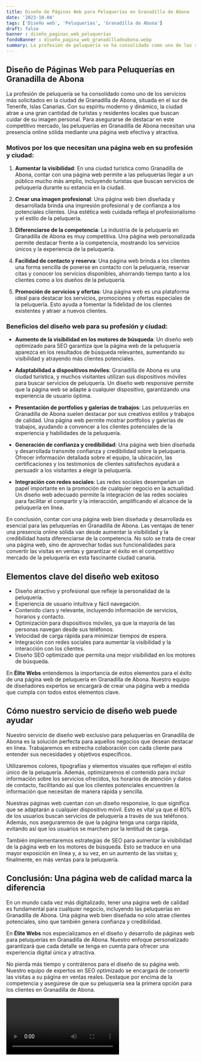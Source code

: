 ```yaml
---
title: Diseño de Páginas Web para Peluquerías en Granadilla de Abona
date: '2023-10-04'
tags: ['Diseño web', 'Peluquerías', 'Granadilla de Abona']
draft: false
banner : diseño_paginas_web_peluquerías
fondoBanner : diseño_pagina_web_granadilladeabona.webp
summary: La profesión de peluquería se ha consolidado como uno de los servicios más solicitados en la ciudad de Granadilla de Abona, situada en el sur de Tenerife, Islas Canarias. Con su espíritu moderno y dinámico, la ciudad atrae a una gran cantidad de turistas y residentes locales que buscan cuidar de su imagen personal. Para asegurarse de destacar en este competitivo mercado, las peluquerías en Granadilla de Abona necesitan una presencia online sólida mediante una página web efectiva y atractiva.
---
```


## Diseño de Páginas Web para Peluquerías en Granadilla de Abona

La profesión de peluquería se ha consolidado como uno de los servicios más solicitados en la ciudad de Granadilla de Abona, situada en el sur de Tenerife, Islas Canarias. Con su espíritu moderno y dinámico, la ciudad atrae a una gran cantidad de turistas y residentes locales que buscan cuidar de su imagen personal. Para asegurarse de destacar en este competitivo mercado, las peluquerías en Granadilla de Abona necesitan una presencia online sólida mediante una página web efectiva y atractiva.

### Motivos por los que necesitan una página web en su profesión y ciudad:

1. **Aumentar la visibilidad**: En una ciudad turística como Granadilla de Abona, contar con una página web permite a las peluquerías llegar a un público mucho más amplio, incluyendo turistas que buscan servicios de peluquería durante su estancia en la ciudad.

2. **Crear una imagen profesional**: Una página web bien diseñada y desarrollada brinda una impresión profesional y de confianza a los potenciales clientes. Una estética web cuidada refleja el profesionalismo y el estilo de la peluquería.

3. **Diferenciarse de la competencia**: La industria de la peluquería en Granadilla de Abona es muy competitiva. Una página web personalizada permite destacar frente a la competencia, mostrando los servicios únicos y la experiencia de la peluquería.

4. **Facilidad de contacto y reserva**: Una página web brinda a los clientes una forma sencilla de ponerse en contacto con la peluquería, reservar citas y conocer los servicios disponibles, ahorrando tiempo tanto a los clientes como a los dueños de la peluquería.

5. **Promoción de servicios y ofertas**: Una página web es una plataforma ideal para destacar los servicios, promociones y ofertas especiales de la peluquería. Esto ayuda a fomentar la fidelidad de los clientes existentes y atraer a nuevos clientes.

### Beneficios del diseño web para su profesión y ciudad:

- **Aumento de la visibilidad en los motores de búsqueda**: Un diseño web optimizado para SEO garantiza que la página web de la peluquería aparezca en los resultados de búsqueda relevantes, aumentando su visibilidad y atrayendo más clientes potenciales.

- **Adaptabilidad a dispositivos móviles**: Granadilla de Abona es una ciudad turística, y muchos visitantes utilizan sus dispositivos móviles para buscar servicios de peluquería. Un diseño web responsive permite que la página web se adapte a cualquier dispositivo, garantizando una experiencia de usuario óptima.

- **Presentación de portfolios y galerías de trabajos**: Las peluquerías en Granadilla de Abona suelen destacar por sus creativos estilos y trabajos de calidad. Una página web permite mostrar portfolios y galerías de trabajos, ayudando a convencer a los clientes potenciales de la experiencia y habilidades de la peluquería.

- **Generación de confianza y credibilidad**: Una página web bien diseñada y desarrollada transmite confianza y credibilidad sobre la peluquería. Ofrecer información detallada sobre el equipo, la ubicación, las certificaciones y los testimonios de clientes satisfechos ayudará a persuadir a los visitantes a elegir la peluquería.

- **Integración con redes sociales**: Las redes sociales desempeñan un papel importante en la promoción de cualquier negocio en la actualidad. Un diseño web adecuado permite la integración de las redes sociales para facilitar el compartir y la interacción, amplificando el alcance de la peluquería en línea.

En conclusión, contar con una página web bien diseñada y desarrollada es esencial para las peluquerías en Granadilla de Abona. Las ventajas de tener una presencia online sólida van desde aumentar la visibilidad y la credibilidad hasta diferenciarse de la competencia. No solo se trata de crear una página web, sino de aprovechar todas sus funcionalidades para convertir las visitas en ventas y garantizar el éxito en el competitivo mercado de la peluquería en esta fascinante ciudad canaria.

<GifSeo />

<Cta />

## Elementos clave del diseño web exitoso

- Diseño atractivo y profesional que refleje la personalidad de la peluquería.
- Experiencia de usuario intuitiva y fácil navegación.
- Contenido claro y relevante, incluyendo información de servicios, horarios y contacto.
- Optimización para dispositivos móviles, ya que la mayoría de las personas navegan desde sus teléfonos.
- Velocidad de carga rápida para minimizar tiempos de espera.
- Integración con redes sociales para aumentar la visibilidad y la interacción con los clientes.
- Diseño SEO optimizado que permita una mejor visibilidad en los motores de búsqueda.

En **Élite Webs** entendemos la importancia de estos elementos para el éxito de una página web de peluquería en Granadilla de Abona. Nuestro equipo de diseñadores expertos se encargará de crear una página web a medida que cumpla con todos estos elementos clave.

## Cómo nuestro servicio de diseño web puede ayudar

Nuestro servicio de diseño web exclusivo para peluquerías en Granadilla de Abona es la solución perfecta para aquellos negocios que desean destacar en línea. Trabajaremos en estrecha colaboración con cada cliente para entender sus necesidades y objetivos específicos.

Utilizaremos colores, tipografías y elementos visuales que reflejen el estilo único de la peluquería. Además, optimizaremos el contenido para incluir información sobre los servicios ofrecidos, los horarios de atención y datos de contacto, facilitando así que los clientes potenciales encuentren la información que necesitan de manera rápida y sencilla.

Nuestras páginas web cuentan con un diseño responsive, lo que significa que se adaptarán a cualquier dispositivo móvil. Esto es vital ya que el 80% de los usuarios buscan servicios de peluquería a través de sus teléfonos. Además, nos aseguraremos de que la página tenga una carga rápida, evitando así que los usuarios se marchen por la lentitud de carga.

También implementaremos estrategias de SEO para aumentar la visibilidad de la página web en los motores de búsqueda. Esto se traduce en una mayor exposición en línea y, a su vez, en un aumento de las visitas y, finalmente, en más ventas para la peluquería.

## Conclusión: Una página web de calidad marca la diferencia

En un mundo cada vez más digitalizado, tener una página web de calidad es fundamental para cualquier negocio, incluyendo las peluquerías en Granadilla de Abona. Una página web bien diseñada no solo atrae clientes potenciales, sino que también genera confianza y credibilidad.

En **Élite Webs** nos especializamos en el diseño y desarrollo de páginas web para peluquerías en Granadilla de Abona. Nuestro enfoque personalizado garantizará que cada detalle se tenga en cuenta para ofrecer una experiencia digital única y atractiva.

No pierda más tiempo y contrátenos para el diseño de su página web. Nuestro equipo de expertos en SEO optimizado se encargará de convertir las visitas a su página en ventas reales. Destaque por encima de la competencia y asegúrese de que su peluquería sea la primera opción para los clientes en Granadilla de Abona.

<Video />

<CtaBot job='Peluquerías' city='Granadilla de Abona'/>

<Gmaps query='Granadilla de Abona+españa+maps' />